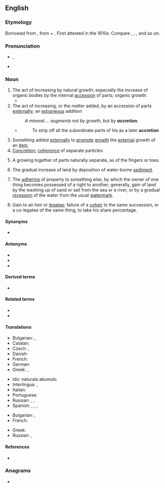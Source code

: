 {{also|accrétion}}
==English==

===Etymology===
Borrowed from {{bor|en|la|accrētiō}}, from {{m|la|ad||to}} + {{m|la|crēscō||grow}}. First attested in the 1610s. Compare {{m|en|crescent}}, {{m|en|increase}}, {{m|en|accrue}}, and so on.

===Pronunciation===
* {{a|US}} {{enPR|ŭkrēshən}}, {{IPA|en|/ə.ˈkɹi.ʃən/}}
* {{rhymes|en|iːʃən}}

===Noun===
{{en-noun|~}}

# The act of increasing by natural growth; especially the increase of organic bodies by the internal [[accession]] of parts; organic growth.
#* {{quote-text|en|year=1900|author={{w|Charles W. Chesnutt}}|title={{w|The House Behind the Cedars}}| chapter=I| passage=There might have been a slight '''accretion''' of the moss and lichen on the shingled roof.}}
# The act of increasing, or the matter added, by an accession of parts [[externally]]; an [[extraneous]] addition
#: {{usex|en|an ''accretion'' of earth}}
#: ''A mineral ... augments not by growth, but by '''accretion'''.''
#* {{rfdatek|en|George Cornewall Lewis}}
#*: To strip off all the subordinate parts of his as a later '''accretion''' 
# Something added [[externally]] to [[promote]] [[growth]] the [[external]] growth of an [[item]].
# [[concretion|Concretion]]; [[coherence]] of separate particles
#: {{usex|en|the ''accretion'' of particles so as to form a solid mass}}
# {{lb|en|biology}} A growing together of parts naturally separate, as of the fingers or toes.
# {{lb|en|geology}} The gradual increase of land by deposition of water-borne [[sediment]].
# {{lb|en|legal}} The [[adhering]] of property to something else, by which the owner of one thing becomes possessed of a right to another; generally, gain of land by the washing up of sand or sail from the sea or a river, or by a gradual [[recession]] of the water from the usual [[watermark]].
# {{lb|en|legal}} Gain to an heir or [[legatee]]; failure of a [[coheir]] to the same succession, or a co-legatee of the same thing, to take his share percentage.

====Synonyms====
{{checksense|en}}
* {{l|en|growth}}

====Antonyms====
{{checksense|en}}
* {{l|en|decay}}
* {{l|en|erosion}}
* {{l|en|attrition}}

====Derived terms====
* {{l|en|co-accretion}}

====Related terms====
* {{l|en|accretion disk}}
* {{l|en|accrete}}

====Translations====
{{trans-top|act of increasing by natural growth}}
* Bulgarian: {{t+|bg|прираст}}, {{t+|bg|увеличение}}
* Catalan: {{t+|ca|acreció|f}}
* Czech: {{t+|cs|nárůst|m}}, {{t|cs|nárůstek|m}}
* Danish: {{t|da|tilføjelse|c}}
* French: {{t+|fr|accrétion|f}}
* German: {{t+|de|Zunahme|f}}
* Greek: {{t+|el|επαύξηση|f}}, {{t+|el|επισώρευση|f}}
{{trans-mid}}
* Ido: naturala akumulo
* Interlingua: {{t|ia|accrescimento}}, {{t|ia|augmento}}
* Italian: {{t+|it|accrescimento}}
* Portuguese: {{t+|pt|acreção|f}}
* Russian: {{t+|ru|приро́ст|m}}, {{t+|ru|увеличе́ние|n}}, {{t+|ru|прираще́ние|n}}
* Spanish: {{t+|es|aumento}}, {{t+|es|crecimiento}}, {{t+|es|acreción|f}}, {{t+|es|acrecencia|f}}
{{trans-bottom}}

{{trans-top|concretion; coherence of separate particles; as, the accretion of particles so as to form a solid mass}}
* Bulgarian: , {{t+|bg|срастване}}
* French: {{t+|fr|accrétion|f}}
{{trans-mid}}
* Greek: {{t+|el|πρόσφυση|f}}
* Russian: {{t+|ru|сраста́ние|n}}, {{t+|ru|сраще́ние|n}}
{{trans-bottom}}

====References====
* {{R:Webster 1913}}

===Anagrams===
* {{anagrams|en|a=acceinort|anorectic}}